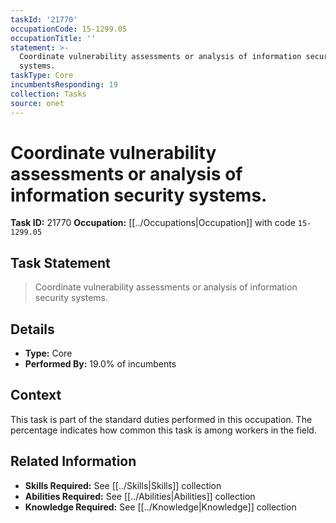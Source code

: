 ```yaml
---
taskId: '21770'
occupationCode: 15-1299.05
occupationTitle: ''
statement: >-
  Coordinate vulnerability assessments or analysis of information security
  systems.
taskType: Core
incumbentsResponding: 19
collection: Tasks
source: onet
---
```

# Coordinate vulnerability assessments or analysis of information security systems.

**Task ID:** 21770
**Occupation:** [[../Occupations|Occupation]] with code `15-1299.05`

## Task Statement

> Coordinate vulnerability assessments or analysis of information security systems.

## Details

- **Type:** Core
- **Performed By:** 19.0% of incumbents

## Context

This task is part of the standard duties performed in this occupation. The percentage indicates how common this task is among workers in the field.

## Related Information

- **Skills Required:** See [[../Skills|Skills]] collection
- **Abilities Required:** See [[../Abilities|Abilities]] collection
- **Knowledge Required:** See [[../Knowledge|Knowledge]] collection
